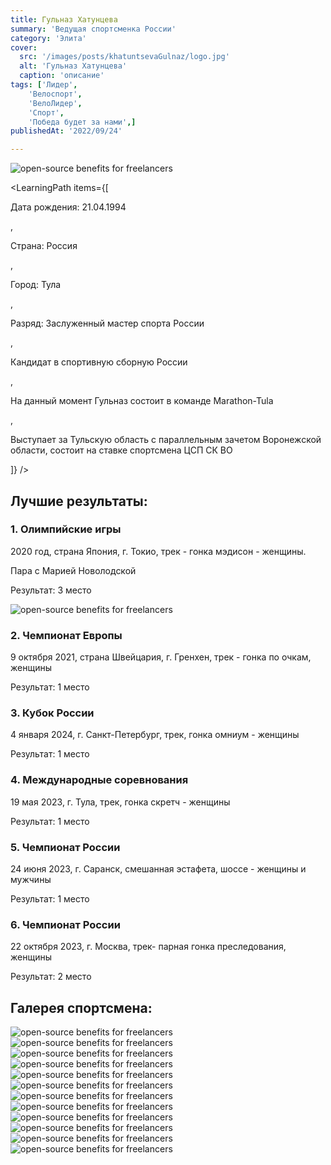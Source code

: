 ```yaml
---
title: Гульназ Хатунцева
summary: 'Ведущая спортсменка России'
category: 'Элита'
cover:
  src: '/images/posts/khatuntsevaGulnaz/logo.jpg'
  alt: 'Гульназ Хатунцева'
  caption: 'описание'
tags: ['Лидер',
    'Велоспорт',
    'ВелоЛидер',
    'Спорт',
    'Победа будет за нами',]
publishedAt: '2022/09/24'

---
```

<CardLeaders>
<Image
  src="/images/posts/khatuntsevaGulnaz/logo.jpg"
  alt="open-source benefits for freelancers"
/>

<LearningPath
  items={[
    <p>Дата рождения: 21.04.1994</p>,
    <p>Страна: Россия</p>,
    <p>Город: Тула</p>,
    <p>Разряд: Заслуженный мастер спорта России</p>,
    <p>Кандидат в спортивную сборную России</p>,
    <p>На данный момент Гульназ состоит в команде Marathon-Tula</p>,
    <p>Выступает за Тульскую область с параллельным зачетом Воронежской области, состоит на ставке спортсмена ЦСП СК ВО</p>
  ]}
/>
</CardLeaders>

## Лучшие результаты:

### 1. Олимпийские игры 

2020 год, страна Япония, г. Токио, трек - гонка мэдисон - женщины. 

Пара с Марией Новолодской

Результат: 3 место

<Image
  src="/images/posts/khatuntsevaGulnaz/3.jpg"
  alt="open-source benefits for freelancers"
/>

### 2. Чемпионат Европы 

9 октября 2021, страна Швейцария, г. Гренхен, трек - гонка по очкам, женщины 

Результат: 1 место 

### 3. Кубок России 

4 января 2024, г. Санкт-Петербург, трек, гонка омниум  - женщины 

Результат: 1 место

### 4. Международные соревнования 

19 мая 2023, г. Тула, трек, гонка скретч - женщины 

Результат: 1 место

### 5. Чемпионат России 

24 июня 2023, г. Саранск, смешанная эстафета, шоссе - женщины и мужчины 

Результат: 1 место 

### 6. Чемпионат России 

22 октября 2023, г. Москва, трек- парная гонка преследования, женщины 

Результат: 2 место


## Галерея спортсмена:
<Image
  src="/images/posts/khatuntsevaGulnaz/10.jpg"
  alt="open-source benefits for freelancers"
/>
<Image
  src="/images/posts/khatuntsevaGulnaz/1.jpg"
  alt="open-source benefits for freelancers"
/>
<Image
  src="/images/posts/khatuntsevaGulnaz/2.jpg"
  alt="open-source benefits for freelancers"
/>
<Image
  src="/images/posts/khatuntsevaGulnaz/4.jpg"
  alt="open-source benefits for freelancers"
/>
<Image
  src="/images/posts/khatuntsevaGulnaz/5.jpg"
  alt="open-source benefits for freelancers"
/>
<Image
  src="/images/posts/khatuntsevaGulnaz/6.jpg"
  alt="open-source benefits for freelancers"
/>
<Image
  src="/images/posts/khatuntsevaGulnaz/7.jpg"
  alt="open-source benefits for freelancers"
/>
<Image
  src="/images/posts/khatuntsevaGulnaz/8.jpg"
  alt="open-source benefits for freelancers"
/>
<Image
  src="/images/posts/khatuntsevaGulnaz/9.jpg"
  alt="open-source benefits for freelancers"
/>
<Image
  src="/images/posts/khatuntsevaGulnaz/11.jpg"
  alt="open-source benefits for freelancers"
/>
<Image
  src="/images/posts/khatuntsevaGulnaz/12.jpg"
  alt="open-source benefits for freelancers"
/>
<Image
  src="/images/posts/khatuntsevaGulnaz/13.jpg"
  alt="open-source benefits for freelancers"
/>




